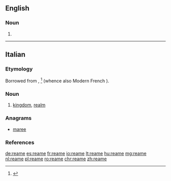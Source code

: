 ==English==

===Noun===
{{en-noun}}

# {{obsolete form of|ream|lang=en}}

----

==Italian==

===Etymology===
Borrowed from {{etyl|fro|it}} {{term||reame|lang=fro}}, {{term|reaume|lang=fro}}<ref>{{R:Nocentini|hw=reame}}</ref> (whence also Modern French {{term|royaume|lang=fr}}).

===Noun===
{{it-noun|m}}

# [[kingdom]], [[realm]]

===Anagrams===
* [[maree#Italian|maree]]

===References===
<references/>

[[de:reame]]
[[es:reame]]
[[fr:reame]]
[[io:reame]]
[[lt:reame]]
[[hu:reame]]
[[mg:reame]]
[[nl:reame]]
[[pl:reame]]
[[ro:reame]]
[[chr:reame]]
[[zh:reame]]